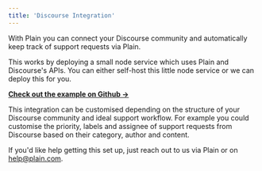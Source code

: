 ```yaml
---
title: 'Discourse Integration'
---
```


With Plain you can connect your Discourse community and automatically keep track of support requests via Plain.

This works by deploying a small node service which uses Plain and Discourse's APIs. You can either self-host this little node service or we can deploy this for you. 

**[Check out the example on Github →](https://github.com/team-plain/example-discourse-integration)**

This integration can be customised depending on the structure of your Discourse community and ideal support workflow. For example you could customise the priority, labels and assignee of support requests from Discourse based on their category, author and content. 

If you'd like help getting this set up, just reach out to us via Plain or on help@plain.com.

